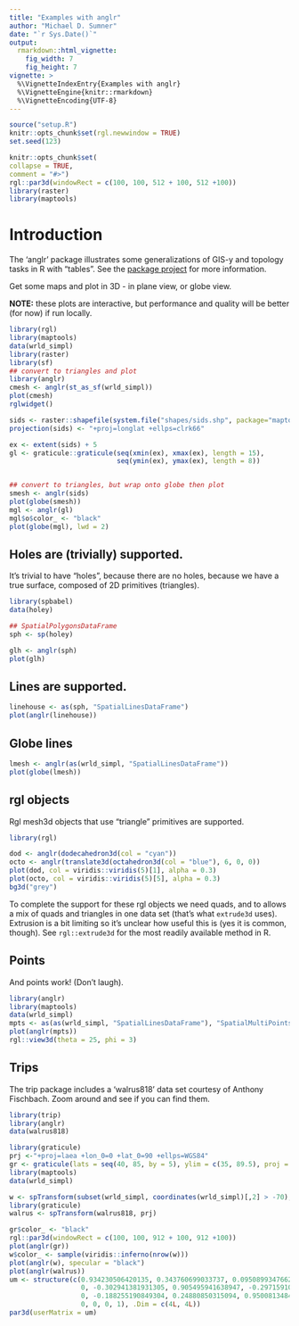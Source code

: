 ```yaml
---
title: "Examples with anglr"
author: "Michael D. Sumner"
date: "`r Sys.Date()`"
output:
  rmarkdown::html_vignette:
    fig_width: 7
    fig_height: 7
vignette: >
  %\VignetteIndexEntry{Examples with anglr}
  %\VignetteEngine{knitr::rmarkdown}
  %\VignetteEncoding{UTF-8}
---
```



```r
source("setup.R")
knitr::opts_chunk$set(rgl.newwindow = TRUE)
set.seed(123)
```

```r
knitr::opts_chunk$set(
collapse = TRUE,
comment = "#>")
rgl::par3d(windowRect = c(100, 100, 512 + 100, 512 +100))
library(raster)
library(maptools)
```

# Introduction

The 'anglr' package illustrates some generalizations of GIS-y and topology tasks in R with "tables". See the [package project](https://github.com/r-gris/anglr/blob/master/README.md) for more information. 


Get some maps and plot in 3D - in plane view, or globe view. 

**NOTE:** these plots are interactive, but performance and quality will be better (for now) if run locally. 




```r

library(rgl)
library(maptools)
data(wrld_simpl)
library(raster)
library(sf)
## convert to triangles and plot
library(anglr)
cmesh <- anglr(st_as_sf(wrld_simpl))
plot(cmesh)
rglwidget()
```



```r
sids <- raster::shapefile(system.file("shapes/sids.shp", package="maptools"))
projection(sids) <- "+proj=longlat +ellps=clrk66"

ex <- extent(sids) + 5
gl <- graticule::graticule(seq(xmin(ex), xmax(ex), length = 15), 
                           seq(ymin(ex), ymax(ex), length = 8))


## convert to triangles, but wrap onto globe then plot
smesh <- anglr(sids)
plot(globe(smesh))
mgl <- anglr(gl)
mgl$o$color_ <- "black"
plot(globe(mgl), lwd = 2)
```



## Holes are (trivially) supported. 

It's trivial to have "holes", because there are no holes, because we have a true surface, composed of 2D primitives (triangles). 

```r
library(spbabel)
data(holey)

## SpatialPolygonsDataFrame
sph <- sp(holey)

glh <- anglr(sph)
plot(glh)
```




## Lines are supported. 


```r
linehouse <- as(sph, "SpatialLinesDataFrame")
plot(anglr(linehouse))
```




## Globe lines

```r
lmesh <- anglr(as(wrld_simpl, "SpatialLinesDataFrame"))
plot(globe(lmesh))
```





## rgl objects

Rgl mesh3d objects that use "triangle" primitives are supported. 

```r
library(rgl)

dod <- anglr(dodecahedron3d(col = "cyan"))
octo <- anglr(translate3d(octahedron3d(col = "blue"), 6, 0, 0))
plot(dod, col = viridis::viridis(5)[1], alpha = 0.3)
plot(octo, col = viridis::viridis(5)[5], alpha = 0.3)
bg3d("grey")
```



To complete the support for these rgl objects we need quads, and to allows a mix of quads and triangles in one data set (that's what `extrude3d` uses). Extrusion is a bit limiting so it's unclear how useful this is (yes it is common, though). See `rgl::extrude3d` for the most readily available method in R. 


## Points


And points work!  (Don't laugh). 


```r
library(anglr)
library(maptools)
data(wrld_simpl)
mpts <- as(as(wrld_simpl, "SpatialLinesDataFrame"), "SpatialMultiPointsDataFrame")
plot(anglr(mpts))
rgl::view3d(theta = 25, phi = 3)
```


## Trips

The trip package includes  a 'walrus818' data set courtesy of Anthony Fischbach.  Zoom around and see if you can find them. 

```r
library(trip)
library(anglr)
data(walrus818)

library(graticule)
prj <-"+proj=laea +lon_0=0 +lat_0=90 +ellps=WGS84"
gr <- graticule(lats = seq(40, 85, by = 5), ylim = c(35, 89.5), proj = prj)
library(maptools)
data(wrld_simpl)

w <- spTransform(subset(wrld_simpl, coordinates(wrld_simpl)[,2] > -70),  prj)
library(graticule)
walrus <- spTransform(walrus818, prj)

gr$color_ <- "black"
rgl::par3d(windowRect = c(100, 100, 912 + 100, 912 +100))
plot(anglr(gr))
w$color_ <- sample(viridis::inferno(nrow(w)))
plot(anglr(w), specular = "black")
plot(anglr(walrus))
um <- structure(c(0.934230506420135, 0.343760699033737, 0.0950899347662926, 
                  0, -0.302941381931305, 0.905495941638947, -0.297159105539322, 
                  0, -0.188255190849304, 0.24880850315094, 0.950081348419189, 0, 
                  0, 0, 0, 1), .Dim = c(4L, 4L))
par3d(userMatrix = um)

```

